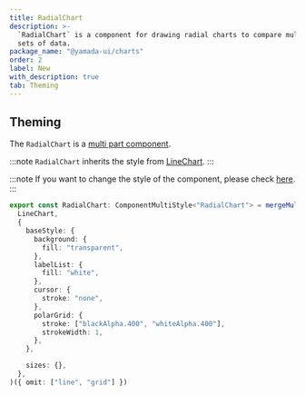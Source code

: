 ```yaml
---
title: RadialChart
description: >-
  `RadialChart` is a component for drawing radial charts to compare multiple
  sets of data.
package_name: "@yamada-ui/charts"
order: 2
label: New
with_description: true
tab: Theming
---
```


## Theming

The `RadialChart` is a [multi part component](/styled-system/theming/component-styles#multi-part-components).

:::note
`RadialChart` inherits the style from [LineChart](/components/data-display/line-chart).
:::

:::note
If you want to change the style of the component, please check [here](/styled-system/theming/customize-theme#changing-the-style-of-components).
:::

```ts
export const RadialChart: ComponentMultiStyle<"RadialChart"> = mergeMultiStyle(
  LineChart,
  {
    baseStyle: {
      background: {
        fill: "transparent",
      },
      labelList: {
        fill: "white",
      },
      cursor: {
        stroke: "none",
      },
      polarGrid: {
        stroke: ["blackAlpha.400", "whiteAlpha.400"],
        strokeWidth: 1,
      },
    },

    sizes: {},
  },
)({ omit: ["line", "grid"] })
```
